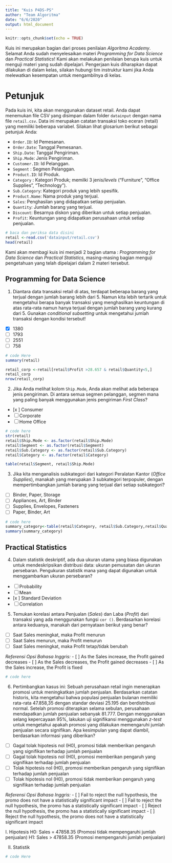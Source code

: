 ---
title: "Kuis P4DS-PS"
author: "Team Algoritma"
date: "6/6/2020"
output: html_document
---

```{r setup, include=FALSE}
knitr::opts_chunk$set(echo = TRUE)
```

Kuis ini merupakan bagian dari proses penilaian *Algoritma Academy*. Selamat Anda sudah menyelesaikan materi *Programming for Data Science* dan *Practical Statistics*! Kami akan melakukan penilaian berupa kuis untuk menguji materi yang sudah dipelajari. Pengerjaan kuis diharapkan dapat dilakukan di dalam kelas, silakan hubungi tim instruktur kami jika Anda melewatkan kesempatan untuk mengambilnya di kelas.

# Petunjuk

Pada kuis ini, kita akan menggunakan dataset retail. Anda dapat menemukan file CSV yang disimpan dalam folder `datainput` dengan nama file `retail.csv`. Data ini merupakan catatan transaksi toko eceran (retail) yang memiliki beberapa variabel. Silakan lihat glosarium berikut sebagai petunjuk Anda:

- `Order.ID`: Id Pemesanan.    
- `Order.Date`: Tanggal Pemesanan.   
- `Ship.Date`: Tanggal Pengiriman.    
- `Ship.Mode`: Jenis Pengiriman.   
- `Customer.ID`: Id Pelanggan.   
- `Segment` : Segmen Pelanggan.   
- `Product.ID`: Id Produk.    
- `Category` : Kategori Produk; memilki 3 jenis/*levels* ("Furniture", "Office Supplies", "Technology").    
- `Sub.Category`: Kategori produk yang lebih spesifik.    
- `Product.Name`: Nama produk yang terjual.    
- `Sales`: Penghasilan yang didapatkan setiap penjualan.
- `Quantity`: Jumlah barang yang terjual.    
- `Discount`: Besarnya diskon yang diberikan untuk setiap penjualan.    
- `Profit`: Keuntungan yang didapatkan perusahaan untuk setiap penjualan.    

```{r}
# baca dan periksa data disini
retail <-read.csv('datainput/retail.csv')
head(retail)

```

Kami akan membagi kuis ini menjadi 2 bagian utama : *Programming for Data Science* dan *Practical Statistics*, masing-masing bagian menguji pengetahuan yang telah dipelajari dalam 2 materi tersebut.

## Programming for Data Science

1. Diantara data transaksi retail di atas, terdapat beberapa barang yang terjual dengan jumlah barang lebih dari 5. Namun kita lebih tertarik untuk mengetahui berapa banyak transaksi yang menghasilkan keuntungan di atas rata-rata namun hanya terjual dengan jumlah barang yang kurang dari 5. Gunakan *conditional subsetting* untuk mengetahui jumlah transaksi dengan kondisi tersebut!
  - [x] 1380
  - [ ] 1793
  - [ ] 2551
  - [ ] 758
  
```{r}
# code Here
summary(retail)

```
```{r}
retail_corp <-retail[retail$Profit >28.657 & retail$Quantity<5,]
retail_corp
nrow(retail_corp)
```

2. Jika Anda melihat kolom `Ship.Mode`, Anda akan melihat ada beberapa jenis pengiriman. Di antara semua segmen pelanggan, segmen mana yang paling banyak menggunakan jenis pengiriman *First Class*?
  - [x ] Consumer
  - [ ] Corporate
  - [ ] Home Office
  
```{r}
# code here
str(retail)
retail$Ship.Mode <- as.factor(retail$Ship.Mode)
retail$Segment <- as.factor(retail$Segment)
retail$Sub.Category <- as.factor(retail$Sub.Category)
retail$Category <- as.factor(retail$Category)
```
```{r}
table(retail$Segment, retail$Ship.Mode)

```

3. Jika kita menganalisis subkategori dari kategori Peralatan Kantor (*Office Supplies*), manakah yang merupakan 3 subkategori terpopuler, dengan mempertimbangkan jumlah barang yang terjual dari setiap subkategori?
  - [ ] Binder, Paper, Storage
  - [ ] Appliances, Art, Binder
  - [ ] Supplies, Envelopes, Fasteners
  - [ ] Paper, Binder, Art
  
```{r}
# code here
summary_category<-table(retail$Category, retail$Sub.Category,retail$Quantity)
summary(summary_category)
```


## Practical Statistics

4. Dalam statistik deskriptif, ada dua ukuran utama yang biasa digunakan untuk mendeskripsikan distribusi data: ukuran pemusatan dan ukuran persebaran. Pengukuran statistik mana yang dapat digunakan untuk menggambarkan ukuran persebaran? 
  - [ ] Probability
  - [ ] Mean
  - [x ] Standard Deviation
  - [ ] Correlation
  
5. Temukan korelasi antara Penjualan (*Sales*) dan Laba (*Profit*) dari transaksi yang ada menggunakan fungsi `cor ()`. Berdasarkan korelasi antara keduanya, manakah dari pernyataan berikut yang benar?
  - [ ] Saat Sales meningkat, maka Profit menurun
  - [ ] Saat Sales menurun, maka Profit menurun
  - [ ] Saat Sales meningkat, maka Profit tetap/tidak berubah

*Referensi Opsi Bahasa Inggris:*
  - [ ] As the Sales increase, the Profit gained decreases
  - [ ] As the Sales decreases, the Profit gained decreases
  - [ ] As the Sales increase, the Profit is fixed
  
```{r}
# code here


```

6. Pertimbangkan kasus ini: Sebuah perusahaan retail ingin menerapkan promosi untuk meningkatkan jumlah penjualan. Berdasarkan catatan historis, kita mengetahui bahwa populasi penjualan bulanan memiliki rata-rata 47.858,35 dengan standar deviasi 25.195 dan berdistribusi normal. Setelah promosi diterapkan selama sebulan, perusahaan mendapatkan jumlah penjualan sebanyak 81.777. Dengan menggunakan selang kepercayaan 95%, lakukan uji signifikansi menggunakan *z-test* untuk mengetahui apakah promosi yang dilakukan memengaruhi jumlah penjualan secara signifikan. Apa kesimpulan yang dapat diambil, berdasarkan informasi yang diberikan? 
  - [ ] Gagal tolak hipotesis nol (H0), promosi tidak memberikan pengaruh yang signifikan terhadap jumlah penjualan
  - [ ] Gagal tolak hipotesis nol (H0), promosi memberikan pengaruh yang signifikan terhadap jumlah penjualan
  - [ ] Tolak hipotesis nol (H0), promosi memberikan pengaruh yang signifikan terhadap jumlah penjualan
  - [ ] Tolak hipotesis nol (H0), promosi tidak memberikan pengaruh yang signifikan terhadap jumlah penjualan

*Referensi Opsi Bahasa Inggris:*
  - [ ] Fail to reject the null hypothesis, the promo does not have a statistically significant impact
  - [ ] Fail to reject the null hypothesis, the promo has a statistically significant impact
  - [ ] Reject the null hypothesis, the promo has a statistically significant impact 
  - [ ] Reject the null hypothesis, the promo does not have a statistically significant impact

I. Hipotesis
H0: Sales = 47858.35 (Promosi tidak mempengaruhi jumlah penjualan)
H1: Sales > 47858.35 (Promosi mempengaruhi jumlah penjualan)

II. Statistik

```{r}
# code Here

```
